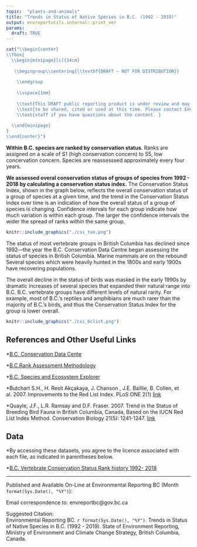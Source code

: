 ```yaml
---
topic:  "plants-and-animals"
title: "Trends in Status of Native Species in B.C. (1992 - 2019)"
output: envreportutils.internal::print_ver
params:
  draft: TRUE
---
```

<!--
# Copyright 2019 Province of British Columbia
#
# Licensed under the Apache License, Version 2.0 (the "License");
# you may not use this file except in compliance with the License.
# You may obtain a copy of the License at
#
# http://www.apache.org/licenses/LICENSE-2.0
#
# Unless required by applicable law or agreed to in writing, software distributed under the License is distributed on an "AS IS" BASIS,
# WITHOUT WARRANTIES OR CONDITIONS OF ANY KIND, either express or implied.
# See the License for the specific language governing permissions and limitations under the License.

-->

```r
cat("\\begin{center}
\\fbox{
  \\begin{minipage}[c]{14cm}
 
   \\begingroup\\centering{\\textbf{DRAFT – NOT FOR DISTRIBUTION}}
   
    \\endgroup
    
    \\vspace{1mm}
   
    \\text{This DRAFT public reporting product is under review and may change. It is not intended}
    \\text{to be shared, cited or used at this time. Please contact Environmental Reporting BC program}
    \\text{staff if you have questions about the content. }
   
  \\end{minipage}
}
\\end{center}")
```



**Within B.C. species are ranked by conservation status**. Ranks are assigned on a scale of S1 (high conservation concern) to S5, low concervation concern. Species are reassesssed approximately every four years. 

**We assessed overal conservation status of groups of species from 1992 - 2018 by calculating a conservation status index.** The Conservation Status Index, shown in the graph below, reflects the overall conservation status of a group of species at a given time, and the trend in the Conservation Status Index over time is an indication of how the overall status of a group of species is changing. Confidence intervals for each group indicate how much variation is within each group. The larger the confidence intervals the wider the spread of ranks within the same group. 


```r

knitr::include_graphics("./csi_tax.png")

```


The status of most vertebrate groups in British Columbia has declined since 1992—the year the B.C. Conservation Data Centre began assessing the status of species in British Columbia.
Marine mammals are on the rebound! Several species which were heavily hunted in the 1800s and early 1900s have recovering populations.

The overall decline in the status of birds was masked in the early 1990s by dramatic increases of several species that expanded their natural range into B.C.
B.C. vertebrate groups have different levels of natural rarity. For example, most of B.C.'s reptiles and amphibians are much rarer than the majority of B.C.'s birds, and thus the Conservation Status Index for the group is lower overall. 




```r

knitr::include_graphics("./csi_bclist.png")

```




## References and Other Useful Links

*[B.C. Conservation Data Cente](https://www2.gov.bc.ca/gov/content/environment/plants-animals-ecosystems/conservation-data-centre)

*[B.C.Rank Assessment Methodology](https://www2.gov.bc.ca/gov/content/environment/plants-animals-ecosystems/conservation-data-centre/explore-cdc-data/status-ranks)

*[B.C. Species and Ecosystem Explorer](https://www2.gov.bc.ca/gov/content/environment/plants-animals-ecosystems/conservation-data-centre/explore-cdc-data/species-and-ecosystems-explorer)

*Butchart S.H., H. Resit Akçakaya, J. Chanson , J.E. Baillie, B. Collen, et al. 2007. Improvements to the Red List Index. PLoS ONE 2(1) [link](https://journals.plos.org/plosone/article?id=10.1371/journal.pone.0000140)

*Quayle, J.F., L.R. Ramsay and D.F. Fraser. 2007. Trend in the Status of Breeding Bird Fauna in British Columbia, Canada, Based on the IUCN Red List Index Method. Conservation Biology 21(5): 1241-1247. [link](https://conbio.onlinelibrary.wiley.com/doi/abs/10.1111/j.1523-1739.2007.00753.x)


## Data

\*By accessing these datasets, you agree to the licence associated with each file, as indicated in parentheses below.

*[B.C. Vertebrate Conservation Status Rank history 1992- 2018](https://catalogue.data.gov.bc.ca/dataset/4484d4cd-3219-4e18-9a2d-4766fe25a36e)

----

Published and Available On-Line at Environmental Reporting BC (Month `format(Sys.Date(), "%Y")`):  
[](http://www.env.gov.bc.ca/soe)

Email correspondence to: envreportbc@gov.bc.ca

Suggested Citation:  
Environmental Reporting BC. `r format(Sys.Date(), "%Y")`. Trends in Status of Native Species in B.C. (1992 - 2019). State of Environment Reporting, Ministry of Environment and Climate Change Strategy, British Columbia, Canada.

